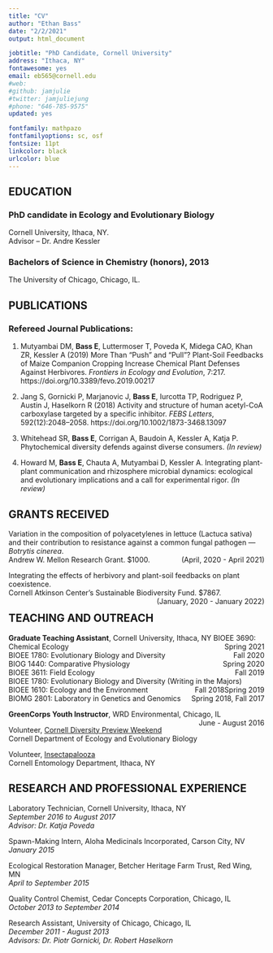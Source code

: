 ```yaml
---
title: "CV"
author: "Ethan Bass"
date: "2/2/2021"
output: html_document

jobtitle: "PhD Candidate, Cornell University"
address: "Ithaca, NY"
fontawesome: yes
email: eb565@cornell.edu
#web:
#github: jamjulie
#twitter: jamjuliejung
#phone: "646-785-9575"
updated: yes

fontfamily: mathpazo
fontfamilyoptions: sc, osf
fontsize: 11pt
linkcolor: black
urlcolor: blue
---
```


## EDUCATION

### PhD candidate in Ecology and Evolutionary Biology
Cornell University, Ithaca, NY.  
Advisor – Dr. Andre Kessler


### Bachelors of Science in Chemistry (honors), 2013  
The University of Chicago, Chicago, IL.

## PUBLICATIONS

### Refereed Journal Publications:

1. Mutyambai DM, **Bass E**, Luttermoser T, Poveda K, Midega CAO, Khan ZR, Kessler A (2019) More Than “Push” and “Pull”? Plant-Soil Feedbacks of Maize Companion Cropping Increase Chemical Plant Defenses Against Herbivores. *Frontiers in Ecology and Evolution*, 7:217. https://doi.org/10.3389/fevo.2019.00217

2. Jang S, Gornicki P, Marjanovic J, **Bass E**, Iurcotta TP, Rodriguez P, Austin J, Haselkorn R (2018) Activity and structure of human acetyl-CoA carboxylase targeted by a specific inhibitor. *FEBS Letters*, 592(12):2048–2058. https://doi.org/10.1002/1873-3468.13097

3. Whitehead SR, **Bass E**, Corrigan A, Baudoin A, Kessler A, Katja P. Phytochemical diversity defends against diverse consumers. *(In review)*

4. Howard M, **Bass E**, Chauta A, Mutyambai D, Kessler A. Integrating plant-plant communication and rhizosphere microbial dynamics: ecological and evolutionary implications and a call for experimental rigor. *(In review)*

## GRANTS RECEIVED

Variation in the composition of polyacetylenes in lettuce (Lactuca sativa) and their contribution to resistance against a common fungal pathogen — *Botrytis cinerea*.  
Andrew W. Mellon Research Grant. $1000. \hfill\ [(April, 2020 - April 2021)]{style="float:right"}  

Integrating the effects of herbivory and plant-soil feedbacks on plant coexistence.  
Cornell Atkinson Center's Sustainable Biodiversity Fund. $7867. \hfill\ [(January, 2020 - January 2022)]{style="float:right"}  

## TEACHING AND OUTREACH
**Graduate Teaching Assistant**, Cornell University, Ithaca, NY
BIOEE 3690: Chemical Ecology \hfill\ [Spring 2021]{style="float:right"}  
BIOEE 1780: Evolutionary Biology and Diversity \hfill\ [Fall 2020]{style="float:right"}  
BIOG 1440: Comparative Physiology \hfill\ [Spring 2020]{style="float:right"}  
BIOEE 3611: Field Ecology \hfill\ [Fall 2019]{style="float:right"}  
BIOEE 1780: Evolutionary Biology and Diversity (Writing in the Majors) \hfill\ [Spring 2019]{style="float:right"}
BIOEE 1610: Ecology and the Environment \hfill\ [Fall 2018]{style="float:right"}  
BIOMG 2801: Laboratory in Genetics and Genomics \hfill\ [Spring 2018, Fall 2017]{style="float:right"}  


**GreenCorps Youth Instructor**, WRD Environmental, Chicago, IL\hfill\ [June - August 2016]{style="float:right"}

Volunteer, [Cornell Diversity Preview Weekend](http://www.cornelldpw.org/)  
Cornell Department of Ecology and Evolutionary Biology

Volunteer, [Insectapalooza](https://entomology.cals.cornell.edu/news-events/insectapalooza/)  
Cornell Entomology Department, Ithaca, NY


## RESEARCH AND PROFESSIONAL EXPERIENCE

Laboratory Technician, Cornell University, Ithaca, NY  
*September 2016 to August 2017*  
*Advisor: Dr. Katja Poveda*  

Spawn-Making Intern, Aloha Medicinals Incorporated, Carson City, NV  
*January 2015*  

Ecological Restoration Manager, Betcher Heritage Farm Trust, Red Wing, MN  
*April to September 2015*  

Quality Control Chemist, Cedar Concepts Corporation, Chicago, IL  
*October 2013 to September 2014*  

Research Assistant, University of Chicago, Chicago, IL  
*December 2011 - August 2013*  
*Advisors: Dr. Piotr Gornicki, Dr. Robert Haselkorn*

